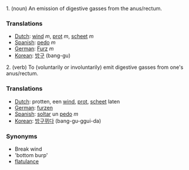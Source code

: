 1. (noun) An emission of digestive gasses from the anus/rectum.

===Translations===
*[[Dutch]]: [[wind]] ''m'', [[prot]] ''m'', [[scheet]] ''m''
*[[Spanish]]: [[pedo]] ''m''
*[[German]]: [[Furz]] ''m''
*[[Korean]]: [[방구]] (bang-gu)

2. (verb) To (voluntarily or involuntarily) emit digestive gasses from one's anus/rectum.

===Translations===
*[[Dutch]]: protten, een [[wind]], [[prot]], [[scheet]] laten
*[[German]]: [[furzen]] 
*[[Spanish]]: [[soltar]] un [[pedo]] ''m''
*[[Korean]]: [[방구뀌다]] (bang-gu-ggui-da)

===Synonyms===
*Break wind
*'bottom burp'
*[[flatulance]]